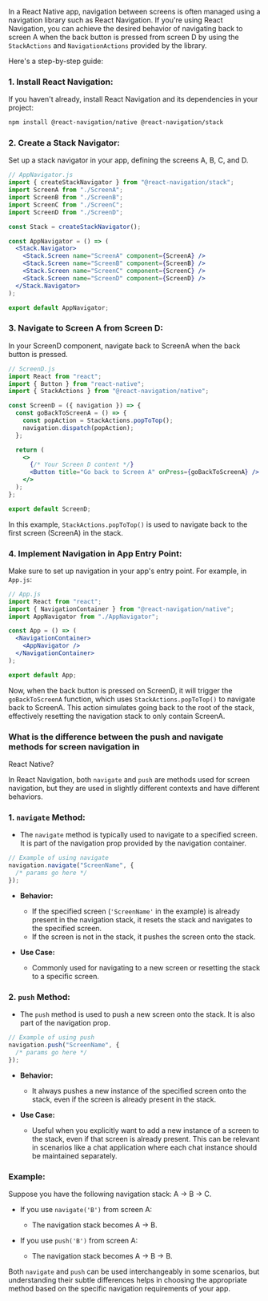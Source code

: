 In a React Native app, navigation between screens is often managed using a navigation library such as React Navigation. If you're using React Navigation, you can achieve the desired behavior of navigating back to screen A when the back button is pressed from screen D by using the `StackActions` and `NavigationActions` provided by the library.

Here's a step-by-step guide:

### 1. **Install React Navigation:**

If you haven't already, install React Navigation and its dependencies in your project:

```bash
npm install @react-navigation/native @react-navigation/stack
```

### 2. **Create a Stack Navigator:**

Set up a stack navigator in your app, defining the screens A, B, C, and D.

```jsx
// AppNavigator.js
import { createStackNavigator } from "@react-navigation/stack";
import ScreenA from "./ScreenA";
import ScreenB from "./ScreenB";
import ScreenC from "./ScreenC";
import ScreenD from "./ScreenD";

const Stack = createStackNavigator();

const AppNavigator = () => (
  <Stack.Navigator>
    <Stack.Screen name="ScreenA" component={ScreenA} />
    <Stack.Screen name="ScreenB" component={ScreenB} />
    <Stack.Screen name="ScreenC" component={ScreenC} />
    <Stack.Screen name="ScreenD" component={ScreenD} />
  </Stack.Navigator>
);

export default AppNavigator;
```

### 3. **Navigate to Screen A from Screen D:**

In your ScreenD component, navigate back to ScreenA when the back button is pressed.

```jsx
// ScreenD.js
import React from "react";
import { Button } from "react-native";
import { StackActions } from "@react-navigation/native";

const ScreenD = ({ navigation }) => {
  const goBackToScreenA = () => {
    const popAction = StackActions.popToTop();
    navigation.dispatch(popAction);
  };

  return (
    <>
      {/* Your Screen D content */}
      <Button title="Go back to Screen A" onPress={goBackToScreenA} />
    </>
  );
};

export default ScreenD;
```

In this example, `StackActions.popToTop()` is used to navigate back to the first screen (ScreenA) in the stack.

### 4. **Implement Navigation in App Entry Point:**

Make sure to set up navigation in your app's entry point. For example, in `App.js`:

```jsx
// App.js
import React from "react";
import { NavigationContainer } from "@react-navigation/native";
import AppNavigator from "./AppNavigator";

const App = () => (
  <NavigationContainer>
    <AppNavigator />
  </NavigationContainer>
);

export default App;
```

Now, when the back button is pressed on ScreenD, it will trigger the `goBackToScreenA` function, which uses `StackActions.popToTop()` to navigate back to ScreenA. This action simulates going back to the root of the stack, effectively resetting the navigation stack to only contain ScreenA.

### What is the difference between the push and navigate methods for screen navigation in

React Native?

In React Navigation, both `navigate` and `push` are methods used for screen navigation, but they are used in slightly different contexts and have different behaviors.

### 1. **`navigate` Method:**

- The `navigate` method is typically used to navigate to a specified screen. It is part of the navigation prop provided by the navigation container.

```javascript
// Example of using navigate
navigation.navigate("ScreenName", {
  /* params go here */
});
```

- **Behavior:**

  - If the specified screen (`'ScreenName'` in the example) is already present in the navigation stack, it resets the stack and navigates to the specified screen.
  - If the screen is not in the stack, it pushes the screen onto the stack.

- **Use Case:**
  - Commonly used for navigating to a new screen or resetting the stack to a specific screen.

### 2. **`push` Method:**

- The `push` method is used to push a new screen onto the stack. It is also part of the navigation prop.

```javascript
// Example of using push
navigation.push("ScreenName", {
  /* params go here */
});
```

- **Behavior:**

  - It always pushes a new instance of the specified screen onto the stack, even if the screen is already present in the stack.

- **Use Case:**
  - Useful when you explicitly want to add a new instance of a screen to the stack, even if that screen is already present. This can be relevant in scenarios like a chat application where each chat instance should be maintained separately.

### Example:

Suppose you have the following navigation stack: A -> B -> C.

- If you use `navigate('B')` from screen A:

  - The navigation stack becomes A -> B.

- If you use `push('B')` from screen A:
  - The navigation stack becomes A -> B -> B.

Both `navigate` and `push` can be used interchangeably in some scenarios, but understanding their subtle differences helps in choosing the appropriate method based on the specific navigation requirements of your app.
